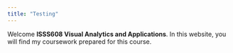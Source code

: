 ```yaml
---
title: "Testing"
---
```


Welcome **ISSS608 Visual Analytics and Applications**. In this website, you will find my coursework prepared for this course.
